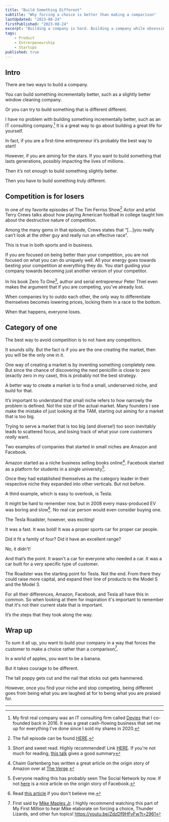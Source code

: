 ```yaml
---
title: "Build Something Different"
subtitle: "Why forcing a choice is better than making a comparison"
lastUpdated: "2023-08-24"
firstPublished: "2023-08-24"
excerpt: "Building a company is hard. Building a company while obsessing over competition is even harder! Instead, do something different and create a whole new category for yourself."
tags:
    - Product
    - Entrerpeneurship
    - Startups
published: true
---
```



## Intro

There are two ways to build a company. 

You can build something incrementally better, such as a slightly better window cleaning company. 

Or you can try to build something that is different different. 

I have no problem with building something incrementally better, such as an IT consulting company.[^1] It is a great way to go about building a great life for yourself. 

In fact, if you are a first-time entrepreneur it’s probably the best way to start!

However, if you are aiming for the stars. If you want to build something that lasts generations, possibly impacting the lives of millions. 

Then it’s not enough to build something slightly better.

Then you have to build something truly different.

## Competition is for losers

In one of my favorite episodes of The Tim Ferriss Show[^2] Actor and artist Terry Crews talks about how playing American football in college taught him about the destructive nature of competition.

Among the many gems in that episode, Crews states that “[…]you really can’t look at the other guy and really run an effective race”. 

This is true in both sports and in business.

If you are focused on being better than your competition, you are not focused on what you can do uniquely well. All your energy goes towards besting your competition at everything they do. You start guiding your company towards becoming just another version of your competitor.

In his book Zero To One[^3], author and serial entrepreneur Peter Thiel even makes the argument that if you are competing, you’ve already lost. 

When companies try to outdo each other, the only way to differentiate themselves becomes lowering prices, locking them in a race to the bottom. 

When that happens, everyone loses.

## Category of one

The best way to avoid competition is to not have any competitors. 

It sounds silly. But the fact is if you are the one creating the market, then you will be the only one in it.

One way of creating a market is by inventing something completely new. But since the chance of discovering the next penicillin is close to zero (exactly zero in my case), this is probably not the best strategy. 

A better way to create a market is to find a small, underserved niche, and build for that.

It’s important to understand that small niche refers to how narrowly the problem is defined. Not the size of the actual market. Many founders I see make the mistake of just looking at the TAM, starting out aiming for a market that is too big.

Trying to serve a market that is too big (and diverse!) too soon inevitably leads to scattered focus, and losing track of what your core customers _really_ want.

Two examples of companies that started in small niches are Amazon and Facebook. 

Amazon started as a niche business selling books online[^4]. Facebook started as a platform for students in a single university[^5].  

Once they had established themselves as the category leader in their respective niche they expanded into other verticals. But not before.

A third example, which is easy to overlook, is Tesla. 

It might be hard to remember now, but in 2008 every mass-produced EV was boring and slow[^6]. No real car person would even consider buying one. 

The Tesla Roadster, however, was exciting!

It was a fast. It was bold! It was a proper sports car for proper car people.

Did it fit a family of four? Did it have an excellent range? 

No, it didn't! 

And that’s the point. It wasn't a car for everyone who needed a car. It was a car built for a very specific type of customer.

The Roadster was the starting point for Tesla. Not the end. From there they could raise more capital, and expand their line of products to the Model S and the Model 3.

For all their differences, Amazon, Facebook, and Tesla all have this in common. So when looking at them for inspiration it's important to remember that it's not their current state that is important.

It’s the steps that they took along the way.

## Wrap up

To sum it all up, you want to build your company in a way that forces the customer to make a choice rather than a comparison[^7]. 

In a world of apples, you want to be a banana.

But it takes courage to be different. 

The tall poppy gets cut and the nail that sticks out gets hammered. 

However, once you find your niche and stop competing, being different goes from being what you are laughed at for to being what you are praised for.

---

[^1]: My first real company was an IT consulting firm called [Devies](https://devies.se) that I co-founded back in 2016. It was a great cash-flowing business that set me up for everything I've done since I sold my shares in 2020.

[^2]: The full episode can be found [HERE](https://tim.blog/2017/12/20/terry-crews-how-to-have-do-and-be-all-you-want/).

[^3]: Short and sweet read. Highly recommended! Link [HERE](https://amzn.to/3jFk0dT). If you're not much for reading, [this talk](https://www.youtube.com/watch?v=rFZrL1RiuVI) gives a good summary 

[^4]: Chaim Gartenberg has written a great article on the origin story of Amazon over at [The Verge](https://www.theverge.com/2021/2/3/22264551/jeff-bezos-amazon-history-timeline-look-back-company).

[^5]: Everyone reading this has probably seen The Social Network by now. If not [here](https://www.thoughtco.com/who-invented-facebook-1991791) is a nice article on the origin story of Facebook.

[^6]: Read [this article](https://venturebeat.com/enterprise/electric-cars-disappointed-in-2008-and-2009-wont-be-different/) if you don't believe me.

[^7]: First said by [Mike Maples Jr](https://twitter.com/m2jr). I highly recommend watching this part of My First Million to hear Mike elaborate on forcing a choice, Thunder Lizards, and other fun topics! https://youtu.be/ZdzDf9HFvFw?t=2961
